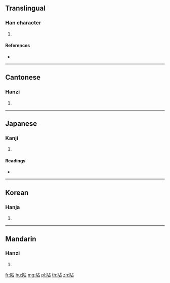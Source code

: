 {{character info/new}}
==Translingual==

===Han character===
{{Han char|rn=170|rad=阜|as=05|sn=8|four=71260|canj=NLYR}}

# {{defn|Han|sort=阜05}}

====References====
* {{Han ref|kx=1348.020|dkj=41595|dj=1849.140|hdz=64120.060|uh=963D|ud=38461|bh=CDD9|bd=52697}}

----

==Cantonese==

===Hanzi===
{{yue-hanzi|jyut=|y=dim3}}

# {{defn|lang=yue|sort=阜05}}

----

==Japanese==

===Kanji===
{{ja-kanji|grade=|rs=阜05}}

# {{defn|lang=ja|sort=阜05}}

====Readings====
* {{ja-readings|on=[[えん]] (en), [[てん]] (ten)|kun=[[くずれかかる]] (kuzurekakaru)|nanori=}}

----

==Korean==

===Hanja===
{{ko-hanja|hangeul=점|eumhun=|rv=jeom|mr=chŏm|y=cem}}

# {{defn|lang=ko|sort=阜05}}

----

==Mandarin==

===Hanzi===
{{cmn-hanzi|pin=[[diàn]] ([[dian4]])|wg=tien<sup>4</sup>}}

# {{defn|lang=cmn|sort=阜05}}

[[fr:阽]]
[[hu:阽]]
[[mg:阽]]
[[pl:阽]]
[[th:阽]]
[[zh:阽]]